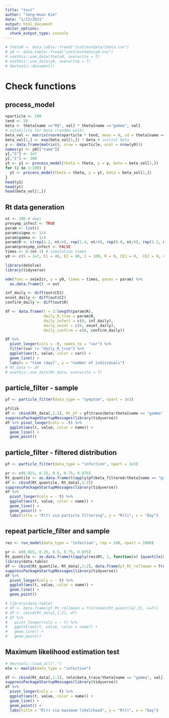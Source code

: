 ```yaml
---
title: "test"
author: "Jong-Hoon Kim"
date: "1/23/2021"
output: html_document
editor_options: 
  chunk_output_type: console
---
```


```r
# theta0 <- data.table::fread("inst/extdata/theta.csv")
# y0 <- data.table::fread("inst/extdata/y0.csv")
# usethis::use_data(theta0, overwrite = T)
# usethis::use_data(y0, overwrite = T)
# devtools::document()
```
# Check functions
## process_model
```r
nparticle <- 100
tend <- 20
beta <- theta[name =="R0", val] * theta[name =="gamma", val]
# volatility for beta (random walk)
beta_vol <- matrix(rnorm(nparticle * tend, mean = 0, sd = theta[name == "betavol", val]), nrow = tend)
beta_vol[1,] <- exp(beta_vol[1,]) * beta # initial beta
y <- data.frame(matrix(0, nrow = nparticle, ncol = nrow(y0)))
names(y) <- y0[["name"]]
y[,"S"] <- 1e7
y[,"I"] <- 100
yt <- y1 <- process_model(theta = theta, y = y, beta = beta_vol[1,])
for (i in 1:100) {
  yt <- process_model(theta = theta, y = yt, beta = beta_vol[1,])
}
head(y1)
head(yt)
head(beta_vol[1,])
```
## Rt data generation
```r
nt <- 200 # days
presymp_infect <- TRUE
param <- list()
param$sigma <- 1/4
param$gamma <- 1/4
param$R <- c(rep(1.2, nt/4), rep(1.4, nt/4), rep(0.8, nt/4), rep(1.2, nt/4))
param$presymp_infect <- FALSE
times <- 0:(nt-1) # simulation times
y0 <- c(S = 1e7, E1 = 40, E2 = 40, I = 100, R = 0, CE1 = 0,  CE2 = 0, CI = 0) # initial values

library(deSolve) 
library(tidyverse)

ode(func = se1e2ir, y = y0, times = times, parms = param) %>%
  as.data.frame() -> out

inf_daily <- diff(out$CE1)
onset_daily <- diff(out$CI)
confirm_daily <- diff(out$R)

df <- data.frame(t = 1:length(param$R), 
                 daily_R_true = param$R, 
                 daily_infect = c(0, inf_daily),
                 daily_onset = c(0, onset_daily),
                 daily_confirm = c(0, confirm_daily))

df %>% 
  pivot_longer(cols = -t, names_to = "var") %>%
  filter(var != "daily_R_true") %>% 
  ggplot(aes(t, value, color = var)) +
  geom_line() +
  labs(x = "time (day)", y = "number of individuals")
# Rt_data <- df
# usethis::use_data(Rt_data, overwrite = T)
```
## particle_filter - sample
```r
pf <- particle_filter(data_type = "symptom", npart = 1e3)

pf$lik
df <- cbind(Rt_data[,1:2], Rt_pf = pf$trace$beta/theta[name == "gamma", val])
suppressPackageStartupMessages(library(tidyverse))
df %>% pivot_longer(cols = -t) %>% 
  ggplot(aes(t, value, color = name)) + 
  geom_line() + 
  geom_point()
```

## particle_filter - filtered distribution
```r
pf <- particle_filter(data_type = "infection", npart = 1e3)

pr <- c(0.025, 0.25, 0.5, 0.75, 0.975)
Rt_quantile <- as.data.frame(t(apply(pf$beta_filtered/theta[name == "gamma", val], 1, function(x) {quantile(x, pr)})))
df <- cbind(Rt_quantile, Rt_data[,1:2])
suppressPackageStartupMessages(library(tidyverse))
df %>% 
  pivot_longer(cols = - t) %>%
  ggplot(aes(t, value, color = name)) +
  geom_line() +
  geom_point() +
  labs(title = "R(t) via particle filtering", y = "R(t)", x = "Day")
```

## repeat particle_filter and sample
```r
res <- run_model(data_type = "infection", rep = 100, npart = 1000)
          
pr <- c(0.025, 0.25, 0.5, 0.75, 0.975)
Rt_quantile <- as.data.frame(t(apply(res$Rt, 1, function(x) {quantile(x, pr)})))
library(data.table)
df <- cbind(Rt_quantile, Rt_data[,1:2], data.frame(pf_Rt_rollmean = frollmean(Rt_quantile[,3], n=7)))
suppressPackageStartupMessages(library(tidyverse))
df %>% 
  pivot_longer(cols = - t) %>%
  ggplot(aes(t, value, color = name)) +
  geom_line() +
  geom_point()

# library(data.table)
# df <- data.frame(pf_Rt_rollmean = frollmean(Rt_quantile[,3], n=7))
# df <- cbind(Rt_data[,1:2], df)
# df %>% 
#   pivot_longer(cols = - t) %>%
#   ggplot(aes(t, value, color = name)) +
#   geom_line() +
#   geom_point()
```
## Maximum likelihood estimation test
```r
# devtools::load_all(".")
mle <- maxlik(data_type = "infection")

df <- cbind(Rt_data[,1:2], (mle$beta_trace/theta[name == "gamma", val]))
suppressPackageStartupMessages(library(tidyverse))
df %>% 
  pivot_longer(cols = - t) %>%
  ggplot(aes(t, value, color = name)) +
  geom_line() +
  geom_point() +
  labs(title = "R(t) via maximum likelihood", y = "R(t)", x = "Day")

```


